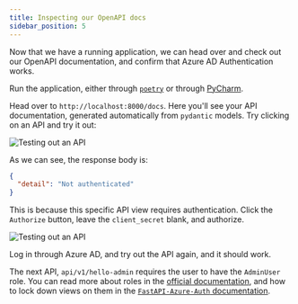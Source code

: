 ```yaml
---
title: Inspecting our OpenAPI docs
sidebar_position: 5
---
```


Now that we have a running application, we can head over and check out our OpenAPI documentation, and confirm that
Azure AD Authentication works.

Run the application, either through
[``poetry``](/fastapi/setup/poetry#running-the-server) or through
[PyCharm](/fastapi/setup/pycharm#configuring-pycharm-to-run-the-server).

Head over to `http://localhost:8000/docs`. Here you'll see your API documentation, generated automatically from
``pydantic`` models. Try clicking on an API and try it out:

![Testing out an API](/img/fastapi/setup/1_inspect_openapi.png)

As we can see, the response body is:

```json
{
  "detail": "Not authenticated"
}
```

This is because this specific API view requires authentication. Click the `Authorize` button, leave the `client_secret` blank, and authorize.

![Testing out an API](/img/fastapi/setup/2_popup.png)

Log in through Azure AD, and try out the API again, and it should work.

The next API, `api/v1/hello-admin` requires the user to have the `AdminUser` role. You can read more about roles
in the [official documentation](https://docs.microsoft.com/en-us/azure/active-directory/roles/),
and how to lock down views on them in the [`FastAPI-Azure-Auth` documentation](https://intility.github.io/fastapi-azure-auth/single-tenant/locking_down_on_roles).